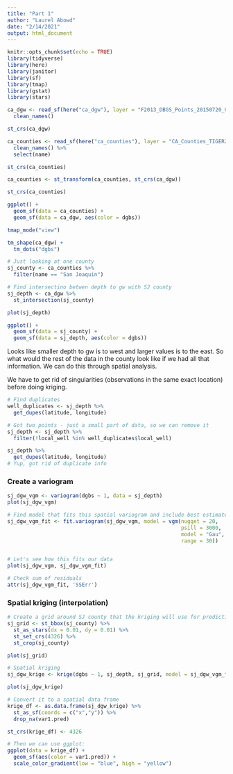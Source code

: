 ```yaml
---
title: "Part 1"
author: "Laurel Abowd"
date: "2/14/2021"
output: html_document
---
```


```r
knitr::opts_chunk$set(echo = TRUE)
library(tidyverse)
library(here)
library(janitor)
library(sf)
library(tmap)
library(gstat)
library(stars)
```

```r
ca_dgw <- read_sf(here("ca_dgw"), layer = "F2013_DBGS_Points_20150720_093252") %>% 
  clean_names()

st_crs(ca_dgw)

ca_counties <- read_sf(here("ca_counties"), layer = "CA_Counties_TIGER2016") %>% 
  clean_names() %>% 
  select(name)

st_crs(ca_counties)

ca_counties <- st_transform(ca_counties, st_crs(ca_dgw))

st_crs(ca_counties)

```


```r
ggplot() +
  geom_sf(data = ca_counties) +
  geom_sf(data = ca_dgw, aes(color = dgbs))
```


```r
tmap_mode("view")

tm_shape(ca_dgw) +
  tm_dots("dgbs")

```


```r
# Just looking at one county
sj_county <- ca_counties %>% 
  filter(name == "San Joaquin")

# Find intersectino betwen depth to gw with SJ county
sj_depth <- ca_dgw %>% 
  st_intersection(sj_county)

plot(sj_depth)

ggplot() +
  geom_sf(data = sj_county) +
  geom_sf(data = sj_depth, aes(color = dgbs))
```

Looks like smaller depth to gw is to west and larger values is to the east. So what would the rest of the data in the county look like if we had all that information. We can do this through spatial analysis. 

We have to get rid of singularities (observations in the same exact location) before doing kriging. 

```r
# Find duplicates
well_duplicates <- sj_depth %>% 
  get_dupes(latitude, longitude)

# Got two points - just a small part of data, so we can remove it 
sj_depth <- sj_depth %>% 
  filter(!local_well %in% well_duplicates$local_well)

sj_depth %>% 
  get_dupes(latitude, longitude)
# Yup, got rid of duplicate info
```

### Create a variogram
```r
sj_dgw_vgm <- variogram(dgbs ~ 1, data = sj_depth)
plot(sj_dgw_vgm)

# Find model that fits this spatial variogram and include best estimates of nugget, sill, range
sj_dgw_vgm_fit <- fit.variogram(sj_dgw_vgm, model = vgm(nugget = 20,
                                                        psill = 3000,
                                                        model = "Gau",
                                                        range = 30))


# Let's see how this fits our data
plot(sj_dgw_vgm, sj_dgw_vgm_fit)

# Check sum of residuals
attr(sj_dgw_vgm_fit, 'SSErr')

```

### Spatial kriging (interpolation)

```r
# Create a grid around SJ county that the kriging will use for predictions
sj_grid <- st_bbox(sj_county) %>% 
  st_as_stars(dx = 0.01, dy = 0.01) %>% 
  st_set_crs(4326) %>% 
  st_crop(sj_county)

plot(sj_grid)

```


```r
# Spatial kriging
sj_dgw_krige <- krige(dgbs ~ 1, sj_depth, sj_grid, model = sj_dgw_vgm_fit)

plot(sj_dgw_krige)
```

```r
# Convert it to a spatial data frame
krige_df <- as.data.frame(sj_dgw_krige) %>% 
  st_as_sf(coords = c("x","y")) %>% 
  drop_na(var1.pred)

st_crs(krige_df) <- 4326

# Then we can use ggplot: 
ggplot(data = krige_df) +
  geom_sf(aes(color = var1.pred)) +
  scale_color_gradient(low = "blue", high = "yellow")
```


